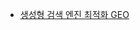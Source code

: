 - [생성형 검색 엔진 최적화 GEO](https://news.hada.io/topic?id=21260&utm_source=slack&utm_medium=bot&utm_campaign=T05RWBW4VUK)
